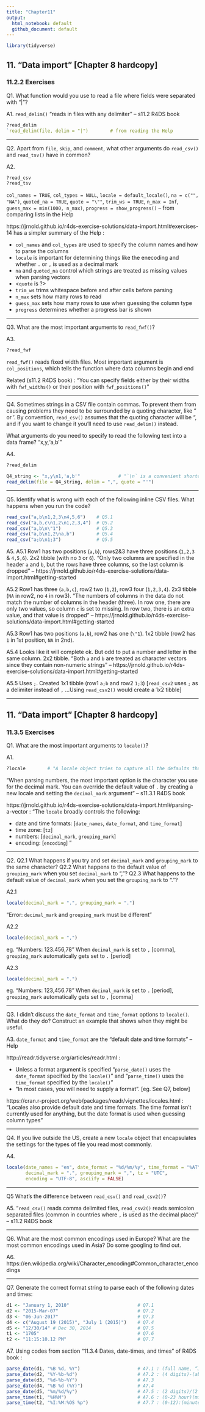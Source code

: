 ```yaml
---
title: "Chapter11"
output:
  html_notebook: default
  github_document: default
---
```


```r
library(tidyverse)
```


## 11. "Data import" [Chapter 8 hardcopy]
### 11.2.2 Exercises

Q1. What function would you use to read a file where fields were separated with “|”?

A1. `read_delim()` "reads in files with any delimiter" -- s11.2 R4DS book
```r
?read_delim
`read_delim(file, delim = "|")        # from reading the Help
```

-----------

Q2. Apart from `file`, `skip`, and `comment`, what other arguments do `read_csv()` and `read_tsv()` have in common?

A2.
```r
?read_csv
?read_tsv
```
`col_names = TRUE`, `col_types = NULL`, `locale = default_locale()`, `na = c("", "NA")`, `quoted_na = TRUE`,
`quote = "\""`, `trim_ws = TRUE`, `n_max = Inf`, `guess_max = min(1000, n_max)`, `progress = show_progress()` -- from comparing lists in the Help

https://jrnold.github.io/r4ds-exercise-solutions/data-import.html#exercises-14 has a simpler summary of the Help :

* `col_names` and `col_types` are used to specify the column names and how to parse the columns
* `locale` is important for determining things like the enecoding and whether `.` or `,` is used as a decimal mark
* `na` and `quoted_na` control which strings are treated as missing values when parsing vectors
* <`quote` is ?>
* `trim_ws` trims whitespace before and after cells before parsing
* `n_max` sets how many rows to read
* `guess_max` sets how many rows to use when guessing the column type
* `progress` determines whether a progress bar is shown

-----------

Q3. What are the most important arguments to `read_fwf()`?

A3.
```r
?read_fwf
```
`read_fwf()` reads fixed width files. Most important argument is `col_positions`, which tells the function where data columns begin and end

Related (s11.2 R4DS book) :
"You can specify fields either by their widths with `fwf_widths()` or their position with `fwf_positions()`"

-----------

Q4.
Sometimes strings in a CSV file contain commas. To prevent them from causing problems they need to be surrounded by a quoting character, like " or '. By convention, `read_csv()` assumes that the quoting character will be ", and if you want to change it you’ll need to use `read_delim()` instead.

What arguments do you need to specify to read the following text into a data frame?
"x,y\n1,'a,b'"

A4.
```r
?read_delim
```

```r
Q4_string <- "x,y\n1,'a,b'"              # "`\n` is a convenient shortcut for adding a new line" -- s11.2 R4DS book
read_delim(file = Q4_string, delim = ",", quote = "'")
```

-----------

Q5.
Identify what is wrong with each of the following inline CSV files. What happens when you run the code?
```r
read_csv("a,b\n1,2,3\n4,5,6")    # Q5.1
read_csv("a,b,c\n1,2\n1,2,3,4")  # Q5.2
read_csv("a,b\n\"1")             # Q5.3
read_csv("a,b\n1,2\na,b")        # Q5.4
read_csv("a;b\n1;3")             # Q5.5
```

A5.
A5.1
Row1 has two positions (`a,b`), rows2&3 have three positions (`1,2,3` & `4,5,6`). 2x2 tibble (with no `3` or `6`).
"Only two columns are specified in the header `a` and `b`, but the rows have three columns, so the last column is dropped" -- https://jrnold.github.io/r4ds-exercise-solutions/data-import.html#getting-started

A5.2
Row1 has three (`a,b,c`), row2 two (`1,2`), row3 four (`1,2,3,4`). 2x3 tibble (`NA` in row2, no `4` in row3).
"The numbers of columns in the data do not match the number of columns in the header (three). In row one, there are only two values, so column `c` is set to missing. In row two, there is an extra value, and that value is dropped" -- https://jrnold.github.io/r4ds-exercise-solutions/data-import.html#getting-started

A5.3
Row1 has two positions (`a,b`), row2 has one (`\"1`). 1x2 tibble (row2 has <int> `1` in 1st position, `NA` in 2nd).

A5.4
Looks like it will complete ok. But odd to put a number and letter in the same column. 2x2 tibble.
"Both `a` and `b` are treated as character vectors since they contain non-numeric strings" -- https://jrnold.github.io/r4ds-exercise-solutions/data-import.html#getting-started

A5.5
Uses `;`. Created 1x1 tibble (row1 `a;b` and row2 `1;3`)
[`read_csv2` uses `;` as a delimiter instead of `,` ...Using `read_csv2()` would create a 1x2 tibble]


-----------

## 11. "Data import" [Chapter 8 hardcopy]
### 11.3.5 Exercises

Q1. What are the most important arguments to `locale()`?

A1.
```r
?locale        # "A locale object tries to capture all the defaults that can vary between countries" -- Help
```
"When parsing numbers, the most important option is the character you use for the decimal mark. You can override the default value of `.` by creating a new locale and setting the `decimal_mark` argument" -- s11.3.1 R4DS book

https://jrnold.github.io/r4ds-exercise-solutions/data-import.html#parsing-a-vector :
"The `locale` broadly controls the following:

* date and time formats: [`date_names`, `date_format`, and `time_format`]
* time zone: [`tz`]
* numbers: [`decimal_mark`, `grouping_mark`]
* encoding: [`encoding`] "

-----------

Q2.
Q2.1 What happens if you try and set `decimal_mark` and `grouping_mark` to the same character?
Q2.2 What happens to the default value of `grouping_mark` when you set `decimal_mark` to “,”?
Q2.3 What happens to the default value of `decimal_mark` when you set the `grouping_mark` to “.”?

A2.1
```r
locale(decimal_mark = ".", grouping_mark = ".")
```
"Error: `decimal_mark` and `grouping_mark` must be different"

A2.2
```r
locale(decimal_mark = ",")
```
eg. "Numbers:  123.456,78"
When `decimal_mark` is set to `,` [comma], `grouping_mark` automatically gets set to `.` [period]

A2.3
```r
locale(decimal_mark = ".")
```
eg. "Numbers:  123,456.78"
When `decimal_mark` is set to `.` [period], `grouping_mark` automatically gets set to `,` [comma]

-----------

Q3.
I didn’t discuss the `date_format` and `time_format` options to `locale()`. What do they do?
Construct an example that shows when they might be useful.

A3.
`date_format` and `time_format` are the "default date and time formats" -- Help

http://readr.tidyverse.org/articles/readr.html :

* Unless a format argument is specified "`parse_date()` uses the `date_format` specified by the `locale()`" and "`parse_time()` uses the `time_format` specified by the `locale()`"
* "In most cases, you will need to supply a format". [eg. See Q7, below]

https://cran.r-project.org/web/packages/readr/vignettes/locales.html :
"Locales also provide default date and time formats. The time format isn’t currently used for anything, but the date format is used when guessing column types"

-----------

Q4.
If you live outside the US, create a new `locale` object that encapsulates the settings for the types of file you read most commonly.

A4.
```r
locale(date_names = "en", date_format = "%d/%m/%y", time_format = "%AT",
       decimal_mark = ".", grouping_mark = ",", tz = "UTC",
       encoding = "UTF-8", asciify = FALSE)
```

-----------

Q5 What’s the difference between `read_csv()` and `read_csv2()`?

A5.
"`read_csv()` reads comma delimited files, `read_csv2()` reads semicolon separated files (common in countries where `,` is used as the decimal place)" -- s11.2 R4DS book

-----------

Q6.
What are the most common encodings used in Europe? What are the most common encodings used in Asia? Do some googling to find out.

A6.
https://en.wikipedia.org/wiki/Character_encoding#Common_character_encodings

-----------

Q7.
Generate the correct format string to parse each of the following dates and times:
```r
d1 <- "January 1, 2010"                         # Q7.1
d2 <- "2015-Mar-07"                             # Q7.2
d3 <- "06-Jun-2017"                             # Q7.3
d4 <- c("August 19 (2015)", "July 1 (2015)")    # Q7.4
d5 <- "12/30/14" # Dec 30, 2014                 # Q7.5
t1 <- "1705"                                    # Q7.6
t2 <- "11:15:10.12 PM"                          # Q7.7
```

A7.
Using codes from section "11.3.4 Dates, date-times, and times" of R4DS book :
```r
parse_date(d1, "%B %d, %Y")                     # A7.1 : (full name, “January”) (2 digits), (4 digits)
parse_date(d2, "%Y-%b-%d")                      # A7.2 : (4 digits)-(abbreviated name, like “Jan”)-(2 digits)
parse_date(d3, "%d-%b-%Y")                      # A7.3
parse_date(d4, "%B %d (%Y)")                    # A7.4
parse_date(d5, "%m/%d/%y")                      # A7.5 : (2 digits)/(2 digits)/(2 digits)
parse_time(t1, "%H%M")                          # A7.6 : (0-23 hour)(minutes)
parse_time(t2, "%I:%M:%OS %p")                  # A7.7 : (0-12):(minutes):(real seconds) (AM/PM indicator)
```
